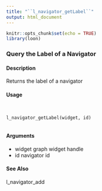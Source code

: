 ```yaml
---
title: "``l_navigator_getLabel``"
output: html_document
---
```


```r
knitr::opts_chunk$set(echo = TRUE)
library(loon)
```

### Query the Label of a Navigator

#### Description 

Returns the label of a navigator

#### Usage
<pre><code>

l_navigator_getLabel(widget, id)

</code></pre>

#### Arguments 
* widget graph widget handle
* id navigator id

#### See Also
l_navigator_add